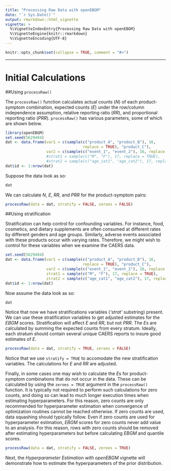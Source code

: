 ---
title: "Processing Raw Data with openEBGM"
date: "`r Sys.Date()`"
output: rmarkdown::html_vignette
vignette: >
  %\VignetteIndexEntry{Processing Raw Data with openEBGM}
  %\VignetteEngine{knitr::rmarkdown}
  %\VignetteEncoding{UTF-8}
---

```{r, echo = FALSE}
knitr::opts_chunk$set(collapse = TRUE, comment = "#>")
```

-------

# Initial Calculations

##Using `processRaw()`

The `processRaw()` function calculates actual counts $(N)$ of each
product-symptom combination, expected counts $(E)$ under the row/column
independence assumption, relative reporting ratio $(RR)$, and proportional
reporting ratio $(PRR)$. `processRaw()` has various parameters, some of which
are shown below.

```{r, echo = FALSE}
library(openEBGM)
set.seed(5629404)
dat <- data.frame(var1 = c(sample(c("product_A", "product_B"), 16,
                                  replace = TRUE), "product_C"),
                  var2 = c(sample(c("event_1", "event_2"), 16, replace = TRUE), "event_1"))
                  #strat1 = sample(c("M", "F"), 17, replace = TRUE),
                  #strat2 = sample(c("age_cat1", "age_cat2"), 17, replace = TRUE))
dat$id <- 1:nrow(dat)
```

Suppose the data look as so:
```{r}
dat
```

We can calculate $N$, $E$, $RR$, and $PRR$ for the product-symptom pairs:
```{r}
processRaw(data = dat, stratify = FALSE, zeroes = FALSE)
```

##Using stratification

Stratification can help control for confounding variables. For instance, food,
cosmetics, and dietary supplements are often consumed at different rates by
different genders and age groups. Similarly, adverse events associated with
these products occur with varying rates. Therefore, we might wish to control for
these variables when we examine the CAERS data.

```{r, echo = FALSE}
set.seed(5629404)
dat <- data.frame(var1 = c(sample(c("product_A", "product_B"), 16,
                                  replace = TRUE), "product_C"),
                  var2 = c(sample(c("event_1", "event_2"), 16, replace = TRUE), "event_1"),
                  strat1 = sample(c("M", "F"), 17, replace = TRUE),
                  strat2 = sample(c("age_cat1", "age_cat2"), 17, replace = TRUE))
dat$id <- 1:nrow(dat)
```

Now assume the data look as so:

```{r}
dat
```

Notice that now we have stratifications variables (*'strat'* substring) present.
We can use these stratification variables to get adjusted estimates for the
$EBGM$ scores. Stratification will affect $E$ and $RR$, but not $PRR$. The $E$s
are calculated by summing the expected counts from every stratum. Ideally, each
stratum should contain several unique CAERS reports to insure good estimates of
$E$.

```{r}
processRaw(data = dat, stratify = TRUE, zeroes = FALSE)
```

Notice that we use `stratify = TRUE` to accomodate the new stratification 
variables. The calculations for $E$ and $RR$ are adjusted.

Finally, in some cases one may wish to calculate the $E$s for product-symptom 
combinations that do not occur in the data. These can be calculated by using the
`zeroes = TRUE` argument in the `processRaw()` function. It is typically not
required to perform such calculations for zero counts, and doing so can lead to
much longer execution times when estimating hyperparameters. For this reason,
zero counts are only recommended for hyperparameter estimation when convergence
of optimization routines cannot be reached otherwise. If zero counts are used,
data squashing should typically follow. Even if zero counts are used for
hyperparameter estimation, $EBGM$ scores for zero counts never add value to an
analysis. For this reason, rows with zero counts should be removed after 
estimating hyperparameters but before calculating $EBGM$ and quantile scores.

```{r}
processRaw(data = dat, stratify = FALSE, zeroes = TRUE)
```

Next, the *Hyperparameter Estimation with openEBGM* vignette will demonstrate
how to estimate the hyperparameters of the prior distribution.
